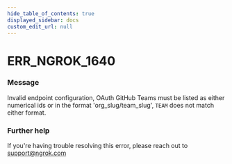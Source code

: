 ```yaml
---
hide_table_of_contents: true
displayed_sidebar: docs
custom_edit_url: null
---
```



# ERR_NGROK_1640

### Message
Invalid endpoint configuration, OAuth GitHub Teams must be listed as either numerical ids or in the format 'org_slug/team_slug', `TEAM` does not match either format.

### Further help
If you're having trouble resolving this error, please reach out to [support@ngrok.com](mailto:support@ngrok.com?subject=Help%20with%20ERR_NGROK_1640)


<ErrorDetails error='err_ngrok_1640' />

